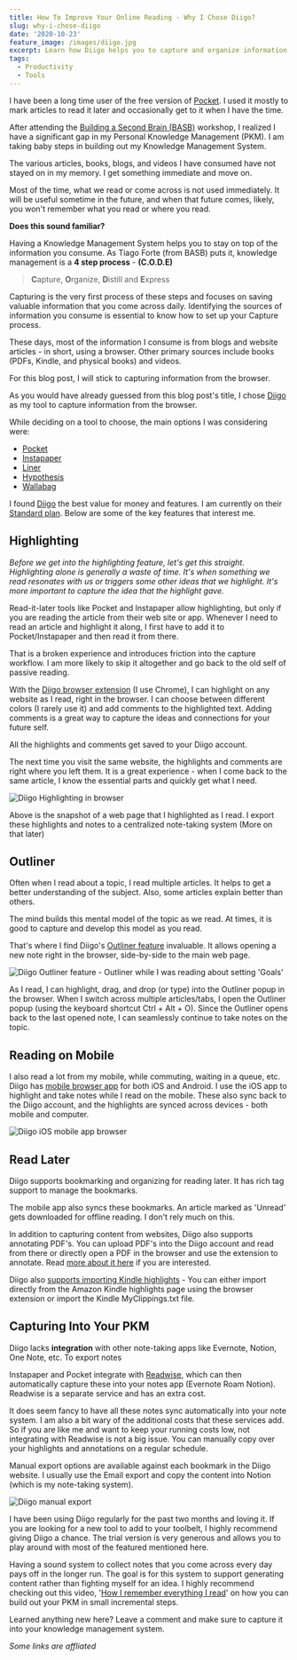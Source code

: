 ```yaml
---
title: How To Improve Your Online Reading - Why I Chose Diigo?
slug: why-i-chose-diigo
date: '2020-10-23'
feature_image: /images/diigo.jpg
excerpt: Learn how Diigo helps you to capture and organize information you read online
tags:
  - Productivity
  - Tools
---
```

I have been a long time user of the free version of [Pocket](/blog/pocket-offline-reading-made-easy/). I used it mostly to mark articles to read it later and occasionally get to it when I have the time.

After attending the [Building a Second Brain (BASB)](https://www.buildingasecondbrain.com/) workshop, I realized I have a significant gap in my Personal Knowledge Management (PKM). I am taking baby steps in building out my Knowledge Management System.

The various articles, books, blogs, and videos I have consumed have not stayed on in my memory. I get something immediate and move on.

Most of the time, what we read or come across is not used immediately. It will be useful sometime in the future, and when that future comes, likely, you won't remember what you read or where you read.

**Does this sound familiar?**

Having a Knowledge Management System helps you to stay on top of the information you consume. As Tiago Forte (from BASB) puts it, knowledge management is a **4 step process** - **(C.O.D.E)**

> **C**apture, **O**rganize, **D**istill and **E**xpress

Capturing is the very first process of these steps and focuses on saving valuable information that you come across daily. Identifying the sources of information you consume is essential to know how to set up your Capture process.

These days, most of the information I consume is from blogs and website articles - in short, using a browser. Other primary sources include books (PDFs, Kindle, and physical books) and videos.

For this blog post, I will stick to capturing information from the browser.

As you would have already guessed from this blog post's title, I chose [Diigo](https://www.diigo.com/) as my tool to capture information from the browser.

While deciding on a tool to choose, the main options I was considering were:

-   [Pocket](https://getpocket.com/)
-   [Instapaper](https://www.instapaper.com/)
-   [Liner](https://getliner.com/home)
-   [Hypothesis](https://web.hypothes.is/)
-   [Wallabag](https://www.wallabag.org/en)

I found [Diigo](https://www.diigo.com/) the best value for money and features. I am currently on their [Standard plan](https://www.diigo.com/premium). Below are some of the key features that interest me.

## Highlighting

_Before we get into the highlighting feature, let's get this straight. Highlighting alone is generally a waste of time. It's when something we read resonates with us or triggers some other ideas that we highlight. It's more important to capture the idea that the highlight gave._

Read-it-later tools like Pocket and Instapaper allow highlighting, but only if you are reading the article from their web site or app. Whenever I need to read an article and highlight it along, I first have to add it to Pocket/Instapaper and then read it from there.

That is a broken experience and introduces friction into the capture workflow. I am more likely to skip it altogether and go back to the old self of passive reading.

With the [Diigo browser extension](https://www.diigo.com/tools) (I use Chrome), I can highlight on any website as I read, right in the browser. I can choose between different colors (I rarely use it) and add comments to the highlighted text. Adding comments is a great way to capture the ideas and connections for your future self.

All the highlights and comments get saved to your Diigo account.

The next time you visit the same website, the highlights and comments are right where you left them. It is a great experience - when I come back to the same article, I know the essential parts and quickly get what I need.

![Diigo Highlighting in browser](/images/diigo_highlighting.jpg)

Above is the snapshot of a web page that I highlighted as I read. I export these highlights and notes to a centralized note-taking system (More on that later)

## Outliner

Often when I read about a topic, I read multiple articles. It helps to get a better understanding of the subject. Also, some articles explain better than others.

The mind builds this mental model of the topic as we read. At times, it is good to capture and develop this model as you read.

That's where I find Diigo's [Outliner feature](https://blog.diigo.com/2014/12/04/meet-diigo-outliner-the-best-way-to-structurally-organize-your-information-and-thoughts/) invaluable. It allows opening a new note right in the browser, side-by-side to the main web page.

![Diigo Outliner feature - Outliner while I was reading about setting 'Goals'](/images/diigo_outliner.jpg)

As I read, I can highlight, drag, and drop (or type) into the Outliner popup in the browser. When I switch across multiple articles/tabs, I open the Outliner popup (using the keyboard shortcut Ctrl + Alt + O). Since the Outliner opens back to the last opened note, I can seamlessly continue to take notes on the topic.

## Reading on Mobile

I also read a lot from my mobile, while commuting, waiting in a queue, etc. Diigo has [mobile browser app](https://www.diigo.com/tools) for both iOS and Android. I use the iOS app to highlight and take notes while I read on the mobile. These also sync back to the Diigo account, and the highlights are synced across devices - both mobile and computer.

![Diigo iOS mobile app browser](/images/diigo_ios_mobile_browser_app.jpg)

## Read Later

Diigo supports bookmarking and organizing for reading later. It has rich tag support to manage the bookmarks.

The mobile app also syncs these bookmarks. An article marked as 'Unread' gets downloaded for offline reading. I don't rely much on this.

In addition to capturing content from websites, Diigo also supports annotating PDF's. You can upload PDF's into the Diigo account and read from there or directly open a PDF in the browser and use the extension to annotate. Read [more about it here](https://blog.diigo.com/2014/09/03/annotating-pdf-docs-with-diigo-a-tutorial/) if you are interested.

Diigo also [supports importing Kindle highlights](https://www.diigo.com/import_all/kindle) - You can either import directly from the Amazon Kindle highlights page using the browser extension or import the Kindle MyClippings.txt file.

## Capturing Into Your PKM

Diigo lacks **integration** with other note-taking apps like Evernote, Notion, One Note, etc. To export notes

Instapaper and Pocket integrate with [Readwise](https://readwise.io/i/rahul90), which can then automatically capture these into your notes app (Evernote Roam Notion). Readwise is a separate service and has an extra cost.

It does seem fancy to have all these notes sync automatically into your note system. I am also a bit wary of the additional costs that these services add. So if you are like me and want to keep your running costs low, not integrating with Readwise is not a big issue. You can manually copy over your highlights and annotations on a regular schedule.

Manual export options are available against each bookmark in the Diigo website. I usually use the Email export and copy the content into Notion (which is my note-taking system).

![Diigo manual export](/images/diigo_export.jpg)

I have been using Diigo regularly for the past two months and loving it. If you are looking for a new tool to add to your toolbelt, I highly recommend giving Diigo a chance. The trial version is very generous and allows you to play around with most of the featured mentioned here.

Having a sound system to collect notes that you come across every day pays off in the longer run. The goal is for this system to support generating content rather than fighting myself for an idea. I highly recommend checking out this video, '[How I remember everything I read](https://www.youtube.com/watch?v=AjoxkxM_I5g)' on how you can build out your PKM in small incremental steps.

Learned anything new here? Leave a comment and make sure to capture it into your knowledge management system.

_Some links are affliated_
